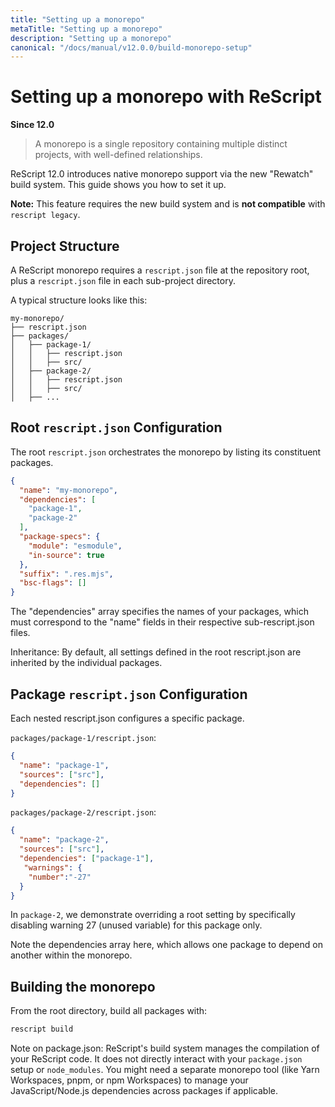 ```yaml
---
title: "Setting up a monorepo"
metaTitle: "Setting up a monorepo"
description: "Setting up a monorepo"
canonical: "/docs/manual/v12.0.0/build-monorepo-setup"
---
```


# Setting up a monorepo with ReScript

**Since 12.0**

> A monorepo is a single repository containing multiple distinct projects, with well-defined relationships.

ReScript 12.0 introduces native monorepo support via the new "Rewatch" build system. This guide shows you how to set it up.

**Note:** This feature requires the new build system and is **not compatible** with `rescript legacy`.

## Project Structure

A ReScript monorepo requires a `rescript.json` file at the repository root, plus a `rescript.json` file in each sub-project directory.

A typical structure looks like this:

```
my-monorepo/
├── rescript.json
├── packages/
│   ├── package-1/
│   │   ├── rescript.json
│   │   ├── src/
│   ├── package-2/
│   │   ├── rescript.json
│   │   ├── src/
│   ├── ...
```

## Root `rescript.json` Configuration

The root `rescript.json` orchestrates the monorepo by listing its constituent packages.

```json
{
  "name": "my-monorepo",
  "dependencies": [
    "package-1",
    "package-2"
  ],
  "package-specs": {
    "module": "esmodule",
    "in-source": true
  },
  "suffix": ".res.mjs",
  "bsc-flags": []
}
```

The "dependencies" array specifies the names of your packages, which must correspond to the "name" fields in their respective sub-rescript.json files.

Inheritance: By default, all settings defined in the root rescript.json are inherited by the individual packages.

## Package `rescript.json` Configuration

Each nested rescript.json configures a specific package.

`packages/package-1/rescript.json`:

```json
{
  "name": "package-1",
  "sources": ["src"],
  "dependencies": []
}
```

`packages/package-2/rescript.json`:

```json
{
  "name": "package-2",
  "sources": ["src"],
  "dependencies": ["package-1"],
   "warnings": {
    "number":"-27"
  }
}
```

In `package-2`, we demonstrate overriding a root setting by specifically disabling warning 27 (unused variable) for this package only.

Note the dependencies array here, which allows one package to depend on another within the monorepo.

## Building the monorepo

From the root directory, build all packages with:

```bash
rescript build
```

Note on package.json: ReScript's build system manages the compilation of your ReScript code.
It does not directly interact with your `package.json` setup or `node_modules`.
You might need a separate monorepo tool (like Yarn Workspaces, pnpm, or npm Workspaces) to manage your JavaScript/Node.js dependencies across packages if applicable.